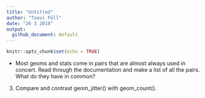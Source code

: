 ```yaml
---
title: "Untitled"
author: "Taavi Päll"
date: "26 3 2018"
output: 
  github_document: default
---
```


```r
knitr::opts_chunk$set(echo = TRUE)
```


- Most geoms and stats come in pairs that are almost always used in concert. Read through the documentation and make a list of all the pairs. What do they have in common?

3. Compare and contrast geom_jitter() with geom_count().

